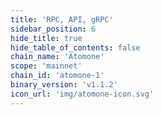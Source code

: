 ```yaml
---
title: 'RPC, API, gRPC'
sidebar_position: 6
hide_title: true
hide_table_of_contents: false
chain_name: 'Atomone'
scope: 'mainnet'
chain_id: 'atomone-1'
binary_version: 'v1.1.2'
icon_url: 'img/atomone-icon.svg'
---
```



<PageTitle
  iconUrl="img/atomone-icon.svg"
  title="Atomone Public Endpoints"
  chainId="atomone-1"
  version="v1.1.2"
/>

<Endpoints
  api="https://atomone-api.noders.services"
  rpc="https://atomone-rpc.noders.services"
  grpc="https://atomone-grpc.noders.services:443"
  jsonRpc=""
/>
